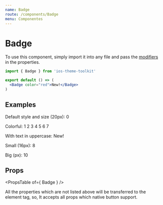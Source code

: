 ```yaml
---
name: Badge
route: /components/Badge
menu: Componentes
---
```



# Badge

To use this component, simply import it into any file and pass the [modifiers](#/#props) in the properties.

```jsx
import { Badge } from 'ios-theme-toolkit'

export default () => (
  <Badge color="red">New!</Badge>
)
```

## Examples

<Playground>
  <span className="desc">Default style and size (20px):</span>
  <Badge>0</Badge>

  <span className="desc">Colorful:</span>
  <Badge color="blue">1</Badge>
  <Badge color="red">2</Badge>
  <Badge color="yellow">3</Badge>
  <Badge color="green">4</Badge>
  <Badge color="gray">5</Badge>
  <Badge color="white">6</Badge>
  <Badge color="black">7</Badge>

  <span className="desc">With text in uppercase:</span>
  <Badge uppercase color="red">New!</Badge>

  <span className="desc">Small (16px):</span>
  <Badge size="small" color="blue">8</Badge>

  <span className="desc">Big (px):</span>
  <Badge size="big" color="blue">10</Badge>

  <style>{".react-live-preview .desc { display: block; font-weight: bold; margin-top: 20px; }"}</style>
</Playground>

## Props

<PropsTable of={ Badge } />

All the properties which are not listed above will be transferred to the element tag, so, It accepts all props which native button support.
